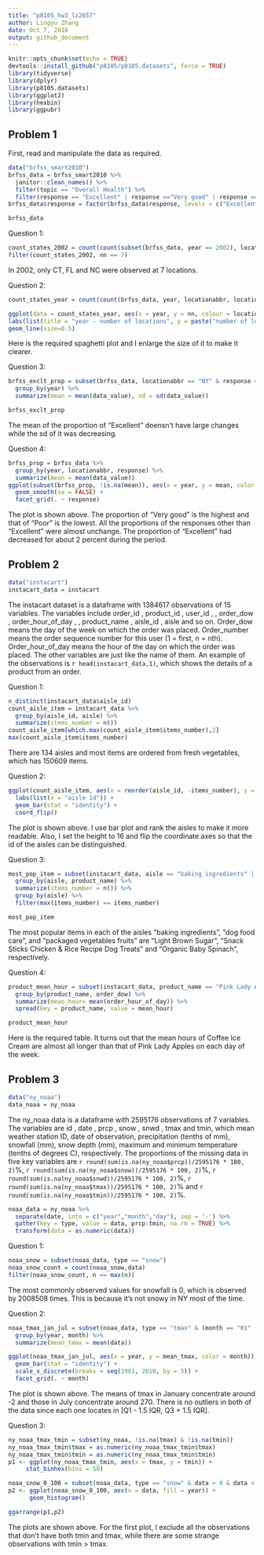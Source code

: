 ```yaml
---
title: "p8105_hw3_lz2657"
author: Lingyu Zhang
date: Oct 7, 2018
output: github_document
---
```


```r
knitr::opts_chunk$set(echo = TRUE)
devtools::install_github("p8105/p8105.datasets", force = TRUE)
library(tidyverse)
library(dplyr)
library(p8105.datasets)
library(ggplot2)
library(hexbin)
library(ggpubr)
```

## Problem 1

First, read and manipulate the data as required.

```r
data("brfss_smart2010")
brfss_data = brfss_smart2010 %>%
  janitor::clean_names() %>%
  filter(topic == "Overall Health") %>%
  filter(response == "Excellent" | response =="Very good" | response == "Good" | response == "Fair" | response =="Poor")
brfss_data$response = factor(brfss_data$response, levels = c("Excellent", "Very good", "Good", "Fair", "Poor"))

brfss_data
```

Question 1:
```r
count_states_2002 = count(count(subset(brfss_data, year == 2002), locationabbr, locationdesc), locationabbr)
filter(count_states_2002, nn == 7)
```

In 2002, only CT, FL and NC were observed at 7 locations.

Question 2:
```r
count_states_year = count(count(brfss_data, year, locationabbr, locationdesc), year, locationabbr)

ggplot(data = count_states_year, aes(x = year, y = nn, colour = locationabbr)) +
labs(list(title = "year - number of locations", y = paste("number of locations"))) + 
geom_line(size=0.5)
```

Here is the required spaghetti plot and I enlarge the size of it to make it clearer.

Question 3:
```r
brfss_exclt_prop = subset(brfss_data, locationabbr == "NY" & response == "Excellent" & (year == 2002 | year == 2006 | year == 2010)) %>%
  group_by(year) %>%
  summarize(mean = mean(data_value), sd = sd(data_value))

brfss_exclt_prop
```

The mean of the proportion of "Excellent" doensn't have large changes while the sd of it was decreasing.

Question 4:
```r
brfss_prop = brfss_data %>%
  group_by(year, locationabbr, response) %>%
  summarize(mean = mean(data_value))
ggplot(subset(brfss_prop, !is.na(mean)), aes(x = year, y = mean, color = response)) + 
  geom_smooth(se = FALSE) + 
  facet_grid(. ~ response)
```

The plot is shown above. The proportion of "Very good" is the highest and that of "Poor" is the lowest. All the proportions of the responses other than "Excellent" were almost unchange. The proportion of "Excellent" had decreased for about 2 percent during the period.

## Problem 2

```r
data("instacart")
instacart_data = instacart
```

The instacart dataset is a dataframe with 1384617 observations of 15 variables. The variables include order_id <int>, product_id <int>, user_id <int>, , order_dow <int>, order_hour_of_day <int>, , product_name <chr>, aisle_id <int>, aisle <chr> and so on. Order_dow means the day of the week on which the order was placed. Order_number means the order sequence number for this user (1 = first, n = nth). Order_hour_of_day means the hour of the day on which the order was placed. The other variables are just like the name of them. An example of the observations is `r head(instacart_data,1)`, which shows the details of a product from an order.

Question 1:
```r
n_distinct(instacart_data$aisle_id)
count_aisle_item = instacart_data %>%
  group_by(aisle_id, aisle) %>%
  summarize(items_number = n())
count_aisle_item[which.max(count_aisle_item$items_number),2]
max(count_aisle_item$items_number)
```

There are 134 aisles and most items are ordered from fresh vegetables, which has 150609 items.

Question 2:
```r
ggplot(count_aisle_item, aes(x = reorder(aisle_id, -items_number), y = items_number)) + 
  labs(list(x = "aisle id")) +
  geom_bar(stat = "identity") + 
  coord_flip()
```

The plot is shown above. I use bar plot and rank the aisles to make it more readable. Also, I set the height to 16 and flip the coordinate axes so that the id of the aisles can be distinguished.

Question 3:
```r
most_pop_item = subset(instacart_data, aisle == "baking ingredients" | aisle == "dog food care" | aisle == "packaged vegetables fruits") %>%
  group_by(aisle, product_name) %>%
  summarize(items_number = n()) %>%
  group_by(aisle) %>%
  filter(max(items_number) == items_number)

most_pop_item
```

The most popular items in each of the aisles “baking ingredients”, “dog food care”, and “packaged vegetables fruits” are "Light Brown Sugar", "Snack Sticks Chicken & Rice Recipe Dog Treats" and "Organic Baby Spinach", respectively.

Question 4:
```r
product_mean_hour = subset(instacart_data, product_name == "Pink Lady Apples" | product_name =="Coffee Ice Cream") %>%
  group_by(product_name, order_dow) %>%
  summarize(mean_hour= mean(order_hour_of_day)) %>%
  spread(key = product_name, value = mean_hour)

product_mean_hour
```

Here is the required table. It turns out that the mean hours of Coffee Ice Cream are almost all longer than that of Pink Lady Apples on each day of the week.

## Problem 3

```r
data("ny_noaa")
data_noaa = ny_noaa
```

The ny_noaa data is a dataframe with 2595176 observations of 7 variables. The variables are id <chr>, date <date>, prcp <int>, snow <int>, snwd <int>, tmax <chr> and tmin<chr>, which mean weather station ID, date of observation, precipitation (tenths of mm), snowfall (mm), snow depth (mm), maximum and minimum temperature (tenths of degrees C), respectively. The proportions of the missing data in five key variables are `r round(sum(is.na(ny_noaa$prcp))/2595176 * 100, 2)`%, `r round(sum(is.na(ny_noaa$snow))/2595176 * 100, 2)`%, `r round(sum(is.na(ny_noaa$snwd))/2595176 * 100, 2)`%, `r round(sum(is.na(ny_noaa$tmax))/2595176 * 100, 2)`% and `r round(sum(is.na(ny_noaa$tmin))/2595176 * 100, 2)`%.

```r
noaa_data = ny_noaa %>%
  separate(date, into = c("year","month","day"), sep = '-') %>%
  gather(key = type, value = data, prcp:tmin, na.rm = TRUE) %>%
  transform(data = as.numeric(data))
```

Question 1:
```r
noaa_snow = subset(noaa_data, type == "snow")
noaa_snow_count = count(noaa_snow,data)
filter(noaa_snow_count, n == max(n))
```

The most commonly observed values for snowfall is 0, which is observed by 2008508 times. This is because it's not snowy in NY most of the time.

Question 2:
```r
noaa_tmax_jan_jul = subset(noaa_data, type == "tmax" & (month == "01" | month == "07")) %>%
  group_by(year, month) %>%
  summarize(mean_tmax = mean(data))

ggplot(noaa_tmax_jan_jul, aes(x = year, y = mean_tmax, color = month)) + 
  geom_bar(stat = "identity") + 
  scale_x_discrete(breaks = seq(1981, 2010, by = 5)) +
  facet_grid(. ~ month)
```

The plot is shown above. The means of tmax in January concentrate around -2 and those in July concentrate around 270. There is no outliers in both of the data since each one locates in [Q1 - 1.5 IQR, Q3 + 1.5 IQR].

Question 3:
```r
ny_noaa_tmax_tmin = subset(ny_noaa, !is.na(tmax) & !is.na(tmin))
ny_noaa_tmax_tmin$tmax = as.numeric(ny_noaa_tmax_tmin$tmax)
ny_noaa_tmax_tmin$tmin = as.numeric(ny_noaa_tmax_tmin$tmin)
p1 <- ggplot(ny_noaa_tmax_tmin, aes(x = tmax, y = tmin)) + 
     stat_binhex(bins = 50) 

noaa_snow_0_100 = subset(noaa_data, type == "snow" & data > 0 & data < 100)
p2 <- ggplot(noaa_snow_0_100, aes(x = data, fill = year)) + 
      geom_histogram()

ggarrange(p1,p2)
```

The plots are shown above. For the first plot, I exclude all the observations that don't have both tmin and tmax, while there are some strange observations with tmin > tmax.